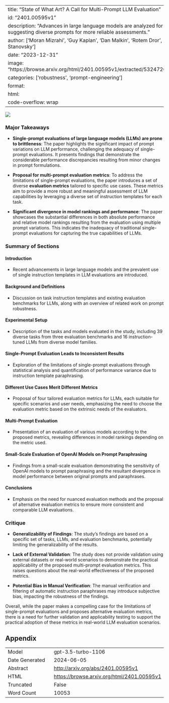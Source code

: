 
---
title: "State of What Art? A Call for Multi-Prompt LLM Evaluation"
id: "2401.00595v1"
description: "Advances in large language models are analyzed for their evaluation, suggesting diverse prompts for more reliable assessments."
author: ['Moran Mizrahi', 'Guy Kaplan', 'Dan Malkin', 'Rotem Dror', 'Dafna Shahaf', 'Gabriel Stanovsky']
date: "2023-12-31"
image: "https://browse.arxiv.org/html/2401.00595v1/extracted/5324720/figures/swfigure12.png"
categories: ['robustness', 'prompt-engineering']
format:
  html:
    code-overflow: wrap
---

![](https://browse.arxiv.org/html/2401.00595v1/extracted/5324720/figures/swfigure12.png)

### Major Takeaways

- **Single-prompt evaluations of large language models (LLMs) are prone to brittleness**: The paper highlights the significant impact of prompt variations on LLM performance, challenging the adequacy of single-prompt evaluations. It presents findings that demonstrate the considerable performance discrepancies resulting from minor changes in prompt formulations.

- **Proposal for multi-prompt evaluation metrics**: To address the limitations of single-prompt evaluations, the paper introduces a set of diverse **evaluation metrics** tailored to specific use cases. These metrics aim to provide a more robust and meaningful assessment of LLM capabilities by leveraging a diverse set of instruction templates for each task.

- **Significant divergence in model rankings and performance**: The paper showcases the substantial differences in both absolute performance and relative model rankings resulting from the evaluation using multiple prompt variations. This indicates the inadequacy of traditional single-prompt evaluations for capturing the true capabilities of LLMs.

### Summary of Sections

#### Introduction
- Recent advancements in large language models and the prevalent use of single instruction templates in LLM evaluations are introduced.

#### Background and Definitions
- Discussion on task instruction templates and existing evaluation benchmarks for LLMs, along with an overview of related work on prompt robustness.

#### Experimental Setup
- Description of the tasks and models evaluated in the study, including 39 diverse tasks from three evaluation benchmarks and 16 instruction-tuned LLMs from diverse model families.

#### Single-Prompt Evaluation Leads to Inconsistent Results
- Exploration of the limitations of single-prompt evaluations through statistical analysis and quantification of performance variance due to instruction template paraphrasing.

#### Different Use Cases Merit Different Metrics
- Proposal of four tailored evaluation metrics for LLMs, each suitable for specific scenarios and user needs, emphasizing the need to choose the evaluation metric based on the extrinsic needs of the evaluators.

#### Multi-Prompt Evaluation
- Presentation of an evaluation of various models according to the proposed metrics, revealing differences in model rankings depending on the metric used.

#### Small-Scale Evaluation of OpenAI Models on Prompt Paraphrasing
- Findings from a small-scale evaluation demonstrating the sensitivity of OpenAI models to prompt paraphrasing and the resultant divergence in model performance between original prompts and paraphrases.

#### Conclusions
- Emphasis on the need for nuanced evaluation methods and the proposal of alternative evaluation metrics to ensure more consistent and comparable LLM evaluations.

### Critique

- **Generalizability of Findings**: The study’s findings are based on a specific set of tasks, LLMs, and evaluation benchmarks, potentially limiting the generalizability of the results.

- **Lack of External Validation**: The study does not provide validation using external datasets or real-world scenarios to demonstrate the practical applicability of the proposed multi-prompt evaluation metrics. This raises questions about the real-world effectiveness of the proposed metrics.

- **Potential Bias in Manual Verification**: The manual verification and filtering of automatic instruction paraphrases may introduce subjective bias, impacting the robustness of the findings.

Overall, while the paper makes a compelling case for the limitations of single-prompt evaluations and proposes alternative evaluation metrics, there is a need for further validation and applicability testing to support the practical adoption of these metrics in real-world LLM evaluation scenarios.

## Appendix

|          |          |
|----------|----------|
| Model     | gpt-3.5-turbo-1106       |
| Date Generated     | 2024-06-05       |
| Abstract | [http://arxiv.org/abs/2401.00595v1](http://arxiv.org/abs/2401.00595v1)        |
| HTML     | [https://browse.arxiv.org/html/2401.00595v1](https://browse.arxiv.org/html/2401.00595v1)       |
| Truncated       | False       |
| Word Count       | 10053       |